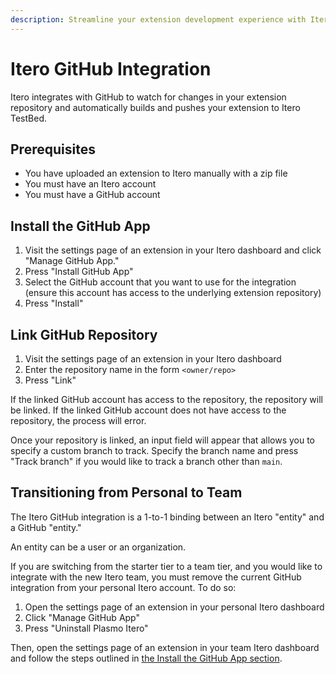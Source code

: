 ```yaml
---
description: Streamline your extension development experience with Itero's GitHub integration.
---
```


# Itero GitHub Integration

Itero integrates with GitHub to watch for changes in your extension repository and automatically builds and pushes your extension to Itero TestBed.

## Prerequisites

- You have uploaded an extension to Itero manually with a zip file
- You must have an Itero account
- You must have a GitHub account

## Install the GitHub App

1. Visit the settings page of an extension in your Itero dashboard and click "Manage GitHub App."
2. Press "Install GitHub App"
3. Select the GitHub account that you want to use for the integration (ensure this account has access to the underlying extension repository)
4. Press "Install"

## Link GitHub Repository

1. Visit the settings page of an extension in your Itero dashboard
2. Enter the repository name in the form `<owner/repo>`
3. Press "Link"

If the linked GitHub account has access to the repository, the repository will be linked. If the linked GitHub account does not have access to the repository, the process will error.

Once your repository is linked, an input field will appear that allows you to specify a custom branch to track. Specify the branch name and press "Track branch" if you would like to track a branch other than `main`.

## Transitioning from Personal to Team

The Itero GitHub integration is a 1-to-1 binding between an Itero "entity" and a GitHub "entity."

An entity can be a user or an organization.

If you are switching from the starter tier to a team tier, and you would like to integrate with the new Itero team, you must remove the current GitHub integration from your personal Itero account. To do so:

1. Open the settings page of an extension in your personal Itero dashboard
2. Click "Manage GitHub App"
3. Press "Uninstall Plasmo Itero"

Then, open the settings page of an extension in your team Itero dashboard and follow the steps outlined in [the Install the GitHub App section](#install-the-github-app).

